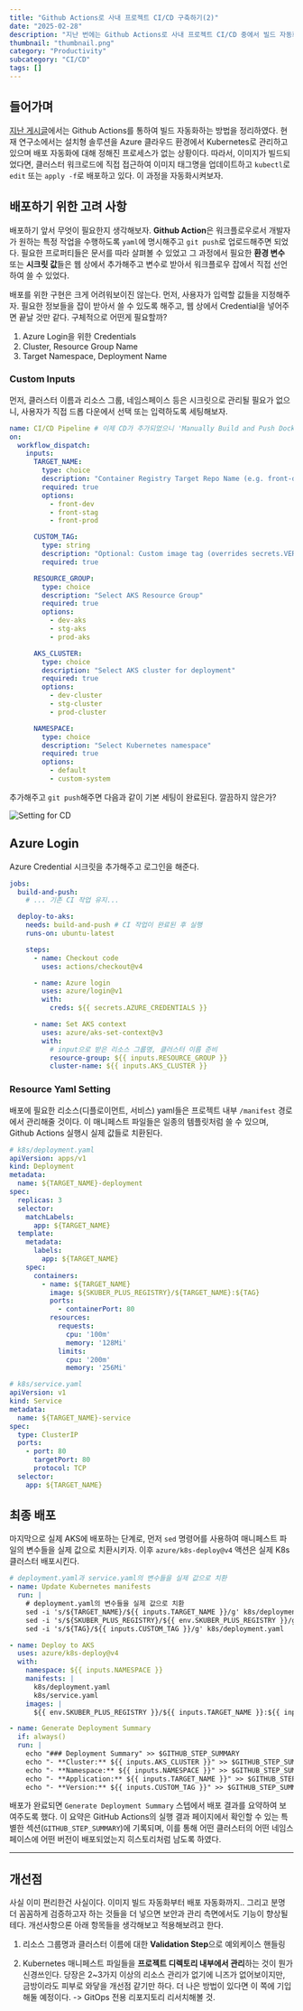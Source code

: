 ```yaml
---
title: "Github Actions로 사내 프로젝트 CI/CD 구축하기(2)"
date: "2025-02-28"
description: "지난 번에는 Github Actions로 사내 프로젝트 CI/CD 중에서 빌드 자동화를 구현해보았다. 이번에는 빌드 자동화로 만들어진 이미지를 배포하는 과정까지 완성해본다."
thumbnail: "thumbnail.png"
category: "Productivity"
subcategory: "CI/CD"
tags: []
---
```


## 들어가며

[지난 게시글](https://www.0biglife.com/posts/github-actions-ci)에서는 Github Actions를 통하여 빌드 자동화하는 방법을 정리하였다. 현재 연구소에서는 설치형 솔루션을 Azure 클라우드 환경에서 Kubernetes로 관리하고 있으며 배포 자동화에 대해 정해진 프로세스가 없는 상황이다. 따라서, 이미지가 빌드되었다면, 클러스터 워크로드에 직접 접근하여 이미지 태그명을 업데이트하고 `kubectl`로 `edit` 또는 `apply -f`로 배포하고 있다. 이 과정을 자동화시켜보자.

## 배포하기 위한 고려 사항

배포하기 앞서 무엇이 필요한지 생각해보자. **Github Action**은 워크플로우로서 개발자가 원하는 특정 작업을 수행하도록 `yaml`에 명시해주고 `git push`로 업로드해주면 되었다. 필요한 프로퍼티들은 문서를 따라 살펴볼 수 있었고 그 과정에서 필요한 **환경 변수** 또는 **시크릿 값**들은 웹 상에서 추가해주고 변수로 받아서 워크플로우 잡에서 직접 선언하여 쓸 수 있었다.

배포를 위한 구현은 크게 어려워보이진 않는다. 먼저, 사용자가 입력할 값들을 지정해주자. 필요한 정보들을 잡이 받아서 쓸 수 있도록 해주고, 웹 상에서 Credential을 넣어주면 끝날 것만 같다. 구체적으로 어떤게 필요할까?

1. Azure Login을 위한 Credentials
2. Cluster, Resource Group Name
3. Target Namespace, Deployment Name

### Custom Inputs

먼저, 클러스터 이름과 리소스 그룹, 네임스페이스 등은 시크릿으로 관리될 필요가 없으니, 사용자가 직접 드롭 다운에서 선택 또는 입력하도록 세팅해보자.

```yaml
name: CI/CD Pipeline # 이제 CD가 추가되었으니 'Manually Build and Push Docker Image'에서 바꿔주자
on:
  workflow_dispatch:
    inputs:
      TARGET_NAME:
        type: choice
        description: "Container Registry Target Repo Name (e.g. front-dev, front-stg)"
        required: true
        options:
          - front-dev
          - front-stag
          - front-prod

      CUSTOM_TAG:
        type: string
        description: "Optional: Custom image tag (overrides secrets.VERSION if provided)"
        required: true

      RESOURCE_GROUP:
        type: choice
        description: "Select AKS Resource Group"
        required: true
        options:
          - dev-aks
          - stg-aks
          - prod-aks

      AKS_CLUSTER:
        type: choice
        description: "Select AKS cluster for deployment"
        required: true
        options:
          - dev-cluster
          - stg-cluster
          - prod-cluster

      NAMESPACE:
        type: choice
        description: "Select Kubernetes namespace"
        required: true
        options:
          - default
          - custom-system
```

추가해주고 `git push`해주면 다음과 같이 기본 세팅이 완료된다. 깔끔하지 않은가?

![Setting for CD](1.png)

## Azure Login

Azure Credential 시크릿을 추가해주고 로그인을 해준다.

```yaml
jobs:
  build-and-push:
    # ... 기존 CI 작업 유지...

  deploy-to-aks:
    needs: build-and-push # CI 작업이 완료된 후 실행
    runs-on: ubuntu-latest

    steps:
      - name: Checkout code
        uses: actions/checkout@v4

      - name: Azure login
        uses: azure/login@v1
        with:
          creds: ${{ secrets.AZURE_CREDENTIALS }}

      - name: Set AKS context
        uses: azure/aks-set-context@v3
        with:
          # input으로 받은 리소스 그룹명, 클러스터 이름 준비
          resource-group: ${{ inputs.RESOURCE_GROUP }}
          cluster-name: ${{ inputs.AKS_CLUSTER }}
```

### Resource Yaml Setting

배포에 필요한 리소스(디플로이먼트, 서비스) yaml들은 프로젝트 내부 `/manifest` 경로에서 관리해줄 것이다. 이 매니페스트 파일들은 일종의 템플릿처럼 쓸 수 있으며, Github Actions 실행시 실제 값들로 치환된다.

```yaml
# k8s/deployment.yaml
apiVersion: apps/v1
kind: Deployment
metadata:
  name: ${TARGET_NAME}-deployment
spec:
  replicas: 3
  selector:
    matchLabels:
      app: ${TARGET_NAME}
  template:
    metadata:
      labels:
        app: ${TARGET_NAME}
    spec:
      containers:
        - name: ${TARGET_NAME}
          image: ${SKUBER_PLUS_REGISTRY}/${TARGET_NAME}:${TAG}
          ports:
            - containerPort: 80
          resources:
            requests:
              cpu: '100m'
              memory: '128Mi'
            limits:
              cpu: '200m'
              memory: '256Mi'

# k8s/service.yaml
apiVersion: v1
kind: Service
metadata:
  name: ${TARGET_NAME}-service
spec:
  type: ClusterIP
  ports:
    - port: 80
      targetPort: 80
      protocol: TCP
  selector:
    app: ${TARGET_NAME}
```

## 최종 배포

마지막으로 실제 AKS에 배포하는 단계로, 먼저 `sed` 명령어를 사용하여 매니페스트 파일의 변수들을 실제 값으로 치환시키자. 이후 `azure/k8s-deploy@v4` 액션은 실제 K8s 클러스터 배포시킨다.

```yaml
# deployment.yaml과 service.yaml의 변수들을 실제 값으로 치환
- name: Update Kubernetes manifests
  run: |
    # deployment.yaml의 변수들을 실제 값으로 치환
    sed -i 's/${TARGET_NAME}/${{ inputs.TARGET_NAME }}/g' k8s/deployment.yaml k8s/service.yaml
    sed -i 's/${SKUBER_PLUS_REGISTRY}/${{ env.SKUBER_PLUS_REGISTRY }}/g' k8s/deployment.yaml
    sed -i 's/${TAG}/${{ inputs.CUSTOM_TAG }}/g' k8s/deployment.yaml

- name: Deploy to AKS
  uses: azure/k8s-deploy@v4
  with:
    namespace: ${{ inputs.NAMESPACE }}
    manifests: |
      k8s/deployment.yaml
      k8s/service.yaml
    images: |
      ${{ env.SKUBER_PLUS_REGISTRY }}/${{ inputs.TARGET_NAME }}:${{ inputs.CUSTOM_TAG }}

- name: Generate Deployment Summary
  if: always()
  run: |
    echo "### Deployment Summary" >> $GITHUB_STEP_SUMMARY
    echo "- **Cluster:** ${{ inputs.AKS_CLUSTER }}" >> $GITHUB_STEP_SUMMARY
    echo "- **Namespace:** ${{ inputs.NAMESPACE }}" >> $GITHUB_STEP_SUMMARY
    echo "- **Application:** ${{ inputs.TARGET_NAME }}" >> $GITHUB_STEP_SUMMARY
    echo "- **Version:** ${{ inputs.CUSTOM_TAG }}" >> $GITHUB_STEP_SUMMARY
```

배포가 완료되면 `Generate Deployment Summary` 스텝에서 배포 결과를 요약하여 보여주도록 했다. 이 요약은 GitHub Actions의 실행 결과 페이지에서 확인할 수 있는 특별한 섹션(`GITHUB_STEP_SUMMARY`)에 기록되며, 이를 통해 어떤 클러스터의 어떤 네임스페이스에 어떤 버전이 배포되었는지 히스토리처럼 남도록 하였다.

---

## 개선점

사실 이미 편리한건 사실이다. 이미지 빌드 자동화부터 배포 자동화까지.. 그리고 분명 더 꼼꼼하게 검증하고자 하는 것들을 더 넣으면 보안과 관리 측면에서도 기능이 향상될테다. 개선사항으론 아래 항목들을 생각해보고 적용해보려고 한다.

1. 리소스 그룹명과 클러스터 이름에 대한 **Validation Step**으로 예외케이스 핸들링

2. Kubernetes 매니페스트 파일들을 **프로젝트 디렉토리 내부에서 관리**하는 것이 뭔가 신경쓰인다. 당장은 2~3가지 이상의 리소스 관리가 없기에 니즈가 없어보이지만, 금방이라도 피부로 와닿을 개선점 같기만 하다. 더 나은 방법이 있다면 이 쪽에 기입해둘 예정이다. -> GitOps 전용 리포지토리 리서치해볼 것.
